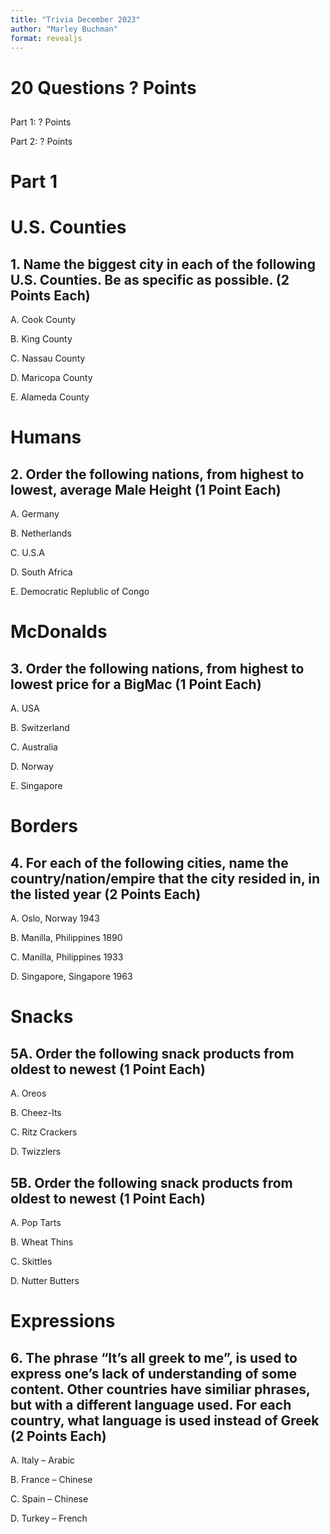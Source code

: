 ```yaml
---
title: "Trivia December 2023"
author: "Marley Buchman"
format: revealjs
---
```


# 20 Questions ? Points

## 

Part 1: ? Points

Part 2: ? Points

# Part 1

# U.S. Counties

## 1. Name the biggest city in each of the following U.S. Counties. Be as specific as possible. (2 Points Each)

A. Cook County

B. King County

C. Nassau County

D. Maricopa County

E. Alameda County

# Humans

## 2. Order the following nations, from highest to lowest, average Male Height (1 Point Each)

A. Germany

B. Netherlands

C. U.S.A

D. South Africa

E. Democratic Replublic of Congo

# McDonalds

## 3. Order the following nations, from highest to lowest price for a BigMac (1 Point Each)

A. USA

B. Switzerland

C. Australia

D. Norway

E. Singapore

# Borders

## 4. For each of the following cities, name the country/nation/empire that the city resided in, in the listed year (2 Points Each)

A. Oslo, Norway 1943 

B. Manilla, Philippines 1890

C. Manilla, Philippines 1933

D. Singapore, Singapore 1963

# Snacks

## 5A. Order the following snack products from oldest to newest (1 Point Each)

A. Oreos

B. Cheez-Its

C. Ritz Crackers

D. Twizzlers

## 5B. Order the following snack products from oldest to newest (1 Point Each)

A. Pop Tarts

B. Wheat Thins

C. Skittles

D. Nutter Butters

# Expressions

## 6. The phrase "It's all greek to me", is used to express one's lack of understanding of some content. Other countries have similiar phrases, but with a different language used. For each country, what language is used instead of Greek (2 Points Each)

A. Italy -- Arabic

B. France -- Chinese

C. Spain -- Chinese

D. Turkey -- French